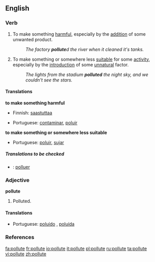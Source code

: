 ==English==

===Verb===
{{en-verb|pollut|ing}}

# {{transitive}} To make something [[harmful]], especially by the [[addition]] of some unwanted product.
#: ''The factory '''pollute'''d the river when it cleaned it's tanks.''
# {{transitive}} To make something or somewhere less [[suitable]] for some [[activity]], especially by the [[introduction]] of some [[unnatural]] factor.
#: ''The lights from the stadium '''polluted''' the night sky, and we couldn't see the stars.''

====Translations====
'''to make something harmful'''
{{top}}
*Finnish: [[saastuttaa]]
{{mid}}
*Portuguese: [[contaminar]], [[poluir]]
{{bottom}}

'''to make something or somewhere less suitable'''
{{top}}
*Portuguese: [[poluir]], [[sujar]]
{{mid}}
{{bottom}}

=====Translations to be checked=====
{{checktrans}}
*{{ttbc|Interlingua}}: [[polluer]]

===Adjective===
'''pollute'''

# {{rare}} Polluted.

====Translations====
*Portuguese: [[poluído]] {{m}}, [[poluída]] {{f}}

===References===
{{R:Webster 1913}}

[[fa:pollute]]
[[fr:pollute]]
[[io:pollute]]
[[it:pollute]]
[[pl:pollute]]
[[ru:pollute]]
[[ta:pollute]]
[[vi:pollute]]
[[zh:pollute]]